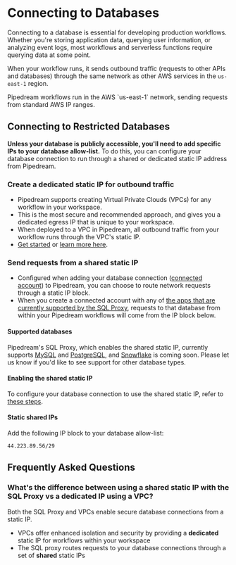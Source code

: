 
# Connecting to Databases
Connecting to a database is essential for developing production workflows. Whether you're storing application data, querying user information, or analyzing event logs, most workflows and serverless functions require querying data at some point.

When your workflow runs, it sends outbound traffic (requests to other APIs and databases) through the same network as other AWS services in the `us-east-1` region.

<Callout type="info">
Pipedream workflows run in the AWS `us-east-1` network, sending requests from standard AWS IP ranges.
</Callout>

## Connecting to Restricted Databases
**Unless your database is publicly accessible, you'll need to add specific IPs to your database allow-list.** To do this, you can configure your database connection to run through a shared or dedicated static IP address from Pipedream.

### Create a dedicated static IP for outbound traffic
- Pipedream supports creating Virtual Private Clouds (VPCs) for any workflow in your workspace.
- This is the most secure and recommended approach, and gives you a dedicated egress IP that is unique to your workspace.
- When deployed to a VPC in Pipedream, all outbound traffic from your workflow runs through the VPC's static IP.
- [Get started](https://pipedream.com/settings/networks) or [learn more here](/workflows/vpc).

### Send requests from a shared static IP
- Configured when adding your database connection ([connected account](/connected-accounts)) to Pipedream, you can choose to route network requests through a static IP block.
- When you create a connected account with any of [the apps that are currently supported by the SQL Proxy](#supported-databases), requests to that database from within your Pipedream workflows will come from the IP block below.

#### Supported databases
Pipedream's SQL Proxy, which enables the shared static IP, currently supports [MySQL](https://pipedream.com/apps/mysql) and [PostgreSQL](https://pipedream.com/apps/postgresql), and [Snowflake](https://pipedream.com/apps/snowflake) is coming soon. Please let us know if you'd like to see support for other database types.

#### Enabling the shared static IP
To configure your database connection to use the shared static IP, refer to [these steps](/databases/working-with-sql#getting-started).

#### Static shared IPs
Add the following IP block to your database allow-list:
```
44.223.89.56/29
```


## Frequently Asked Questions

### What's the difference between using a shared static IP with the SQL Proxy vs a dedicated IP using a VPC?
Both the SQL Proxy and VPCs enable secure database connections from a static IP.
- VPCs offer enhanced isolation and security by providing a **dedicated** static IP for workflows within your workspace
- The SQL proxy routes requests to your database connections through a set of **shared** static IPs